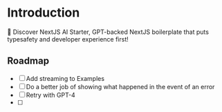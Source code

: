 # Introduction
 
🎉 Discover NextJS AI Starter, GPT-backed NextJS boilerplate that puts typesafety and developer experience first!

## Roadmap
- [ ] Add streaming to Examples
- [ ] Do a better job of showing what happened in the event of an error
- [ ] Retry with GPT-4
- [ ] 
